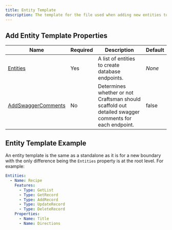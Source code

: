 ```yaml
---
title: Entity Template
description: The template for the file used when adding new entities to a web API using the `add entity` command.
---
```


## Add Entity Template Properties

| Name                                                              | Required | Description                                                                                          | Default |
| ----------------------------------------------------------------- | -------- | ---------------------------------------------------------------------------------------------------- | ------- |
| [Entities](/docs/entities)                                        | Yes      | A list of entities to create database endpoints.                                                     | _None_  |
| [AddSwaggerComments](/docs/swagger#add-swagger-comments-property) | No       | Determines whether or not Craftsman should scaffold out detailed swagger comments for each endpoint. | false   |

## Entity Template Example

An entity template is the same as a standalone as it is for a new boundary with the only difference being the `Entities` property is at the root level.
For example:

```yaml
Entities:
  - Name: Recipe
    Features:
      - Type: GetList
      - Type: GetRecord
      - Type: AddRecord
      - Type: UpdateRecord
      - Type: DeleteRecord
    Properties:
      - Name: Title
      - Name: Directions
```
